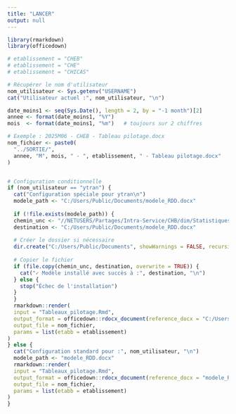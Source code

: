 ```yaml
---
title: "LANCER"
output: null
---
```


```r
library(rmarkdown)
library(officedown)

# etablissement = "CHEB"
# etablissement = "CHE"
# etablissement = "CHICAS"

# Récupérer le nom d'utilisateur
nom_utilisateur <- Sys.getenv("USERNAME")
cat("Utilisateur actuel :", nom_utilisateur, "\n")

date_moins1 <- seq(Sys.Date(), length = 2, by = "-1 month")[2]
annee <- format(date_moins1, "%Y")
mois  <- format(date_moins1, "%m")   # toujours sur 2 chiffres

# Exemple : 2025M06 - CHEB - Tableau pilotage.docx
nom_fichier <- paste0(
  "../SORTIE/",
  annee, "M", mois, " - ", etablissement, " - Tableau pilotage.docx"
)


# Configuration conditionnelle
if (nom_utilisateur == "ytran") {
  cat("Configuration spéciale pour ytran\n")
  modele_path <- "C:/Users/Public/Documents/modele_RDD.docx"
  
  if (!file.exists(modele_path)) {
  chemin_unc <- "//NETUSERS/Partages/Intra-Service/CHB/dim/Statistiques/APP RAPPORT PILOTAGE ETABLISSEMENT/PROG_RAPPORT_PILOTAGE_ETABLISSEMENT/modele_RDD.docx"
  destination <- "C:/Users/Public/Documents/modele_RDD.docx"
  
  # Créer le dossier si nécessaire
  dir.create("C:/Users/Public/Documents", showWarnings = FALSE, recursive = TRUE)
  
  # Copier le fichier
  if (file.copy(chemin_unc, destination, overwrite = TRUE)) {
    cat("✓ Modèle installé avec succès à :", destination, "\n")
  } else {
    stop("Échec de l'installation")
  }
  }
  rmarkdown::render(
  input = "Tableaux_pilotage.Rmd",
  output_format = officedown::rdocx_document(reference_docx = "C:/Users/Public/Documents/modele_RDD.docx"),
  output_file = nom_fichier,
  params = list(etabb = etablissement) 
)
} else {
  cat("Configuration standard pour :", nom_utilisateur, "\n")
  modele_path <- "modele_RDD.docx"
  rmarkdown::render(
  input = "Tableaux_pilotage.Rmd",
  output_format = officedown::rdocx_document(reference_docx = "modele_RDD.docx"),
  output_file = nom_fichier,
  params = list(etabb = etablissement) 
)
}
```


